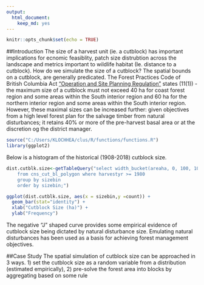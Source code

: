 ```yaml
---
output: 
  html_document: 
    keep_md: yes
---
```


```r
knitr::opts_chunk$set(echo = TRUE)
```
##Introduction
The size of a harvest unit (ie. a cutblock) has important implications for ecnomic feasiblity, patch size distrubtion across the landscape and metrics important to wildlife habitat (Ie. distance to a cutblock). How do we simulate the size of a cutblock? The spatial bounds on a cutblock, are generally predicated. The Forest Practices Code of British Columbia Act ["Operation and Site Planning Regulation"](http://www.bclaws.ca/civix/document/id/loo60/loo60/107_98) states (11(1)) - the maximum size of a cutblock must not exceed 40 ha for coast forest region and some areas within the South interior region and 60 ha for the northern interior region and some areas within the South interior region. However, these maximal sizes can be increased further: given objectives from a high level forest plan for the salvage timber from natural disturbances; it retains 40% or more of the pre-harvest basal area or at the discretion og the district manager.  

```r
source("C:/Users/KLOCHHEA/clus/R/functions/functions.R")
library(ggplot2)
```

Below is a histogram of the historical (1908-2018) cutblock size.
```r
dist.cutblk.size<-getTableQuery("select width_bucket(areaha, 0, 100, 100) as sizebin, count(*)
    from cns_cut_bl_polygon where harvestyr >= 1980
    group by sizebin 
    order by sizebin;") 

ggplot(dist.cutblk.size, aes(x = sizebin,y =count)) +
  geom_bar(stat="identity") +
  xlab("Cutblock Size (ha)") + 
  ylab("Frequency")
```

The negative "J" shaped curve provides some empirical evidence of cutblock size being dictated by natural disturbance size. Emulating natural disturbances has been used as a basis for achieving forest management objectives.

##Case Study
The spatial simulation of cutblock size can be approached in 3 ways. 1) set the cutblock size as a random variable from a distribution (estimated empirically), 2) pre-solve the forest area into blocks by aggregating based on some rule
